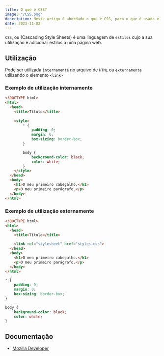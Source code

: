 ```yaml
---
title: O que é CSS?
image: "/CSS.png"
description: Neste artigo é abordado o que é CSS, para o que é usada e do que é capaz.
date: 2023-11-02
---
```


`CSS`, ou (Cascading Style Sheets) é uma linguagem de `estilos` cujo a sua utilização é adicionar estilos a uma página <Link href="/blog/html">web</Link>.

## Utilização

Pode ser utilizada `internamente` no arquivo de `HTML` ou `externamente` utilizando o elemento `<link>`

### Exemplo de utilização internamente
```html showLineNumbers {6-17}
<!DOCTYPE html>
<html>
  <head>
    <title>Título</title>
    
    <style>
        * {
            padding: 0;
            margin: 0;
            box-sizing: border-box;
        }

        body {
            background-color: black;
            color: white;
        }
    </style>
  </head>
  <body>
    <h1>O meu primeiro cabeçalho.</h1>
    <p>O meu primeiro parágrafo.</p>
  </body>
</html>
```

### Exemplo de utilização externamente

```html {6}
<!DOCTYPE html>
<html>
  <head>
    <title>Título</title>
    
    <link rel="stylesheet" href="styles.css">
  </head>
  <body>
    <h1>O meu primeiro cabeçalho.</h1>
    <p>O meu primeiro parágrafo.</p>
  </body>
</html>
```

```css title="styles.css" showLineNumbers
* {
    padding: 0;
    margin: 0;
    box-sizing: border-box;
}

body {
    background-color: black;
    color: white;
}
```

## Documentação

* [Mozilla Developer](https://developer.mozilla.org/en-US/docs/Web/CSS)
